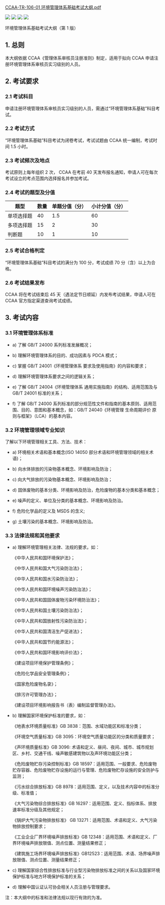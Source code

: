 [CCAA-TR-106-01 环境管理体系基础考试大纲.pdf](/images/考试大纲/CCAA-TR-106-01环境管理体系基础考试大纲.pdf)

![](/images/考试大纲/CCAA-TR-106-01环境管理体系基础考试大纲_页面_1.png)
![](/images/考试大纲/CCAA-TR-106-01环境管理体系基础考试大纲_页面_2.png)
![](/images/考试大纲/CCAA-TR-106-01环境管理体系基础考试大纲_页面_3.png)
![](/images/考试大纲/CCAA-TR-106-01环境管理体系基础考试大纲_页面_4.png)

环境管理体系基础考试大纲（第 1 版）

## 1. 总则

本大纲依据 CCAA《管理体系审核员注册准则》制定，适用于拟向 CCAA 申请注册环境管理体系审核员实习级别的人员。

## 2. 考试要求

### 2.1 考试科目

申请注册环境管理体系审核员实习级别的人员，需通过“环境管理体系基础”科目考试。

### 2.2 考试方式

“环境管理体系基础”科目考试为闭卷考试，考试试题由 CCAA 统一编制，考试时间 1.5 小时。

### 2.3 考试频次及地点

考试原则上每年组织 2 次， CCAA 在考前 40 天发布报名通知，申请人可在每次考试设立的考点范围内选择报名并参加考试。

### 2.4 考试的题型及分值

|题型|数量|单题分值（分）|小计分值（分）|
|---|---|---|---|
|单项选择题|40|1.5|60|
|多项选择题|15|2|30|
|判断题|10|1|10|
 


### 2.5 考试合格判定

“环境管理体系基础”科目考试的满分为 100 分，考试成绩 70 分（含）以上为合格。

### 2.6 考试结果发布

CCAA 将在考试结束后 45 天（遇法定节日顺延）内发布考试结果，申请人可在 CCAA 官方指定渠道查询考试成绩。

## 3. 考试内容

### 3.1 环境管理体系标准

- a) 了解 GB/T 24000 系列标准发展概况；

- b) 理解环境管理体系的目的、成功因素与 PDCA 模式；

- c) 掌握 GB/T 24001《环境管理体系 要求及使用指南》的内容和要求；

- d) 理解环境管理体系要求之间的逻辑关系；

- e) 了解 GB/T 24004《环境管理体系 通用实施指南》的结构、适用范围及与 GB/T 24001 标准的关系；

- f) 了解 GB/T 24000 系列标准的部分规范性文件和指南的基本原则、适用范围、目的、意图和基本概念，如：GB/T 24040《环境管理 生命周期评价 原则与框架》（LCA）的基本内容。

### 3.2 环境管理领域专业知识

了解以下环境管理相关工具、方法、技术：

- a) 环境相关术语和基本概念(ISO 14050 部分术语和环境管理领域的相关术语)；

- b) 向水体排放的污染物基本概念、环境影响及防治；

- c) 向大气排放的污染物基本概念、环境影响及防治；

- d) 固体废物的基本分类、环境影响及防治，危险废物的基本分类和基本概念；

- e) 噪声的定义、单位及分类的基本概念、环境影响及防治。

- f) 危险化学品的定义及 MSDS 的含义;

- g) 土壤污染的基本概念、环境影响及防治。

### 3.3 法律法规和其他要求

- a) 理解环境管理相关法律、法规的要求，如：

  《中华人民共和国环境保护法》；

  《中华人民共和国大气污染防治法》；

  《中华人民共和国水污染防治法》；

  《中华人民共和国环境噪声污染防治法》；

  《中华人民共和国固体废物污染环境防治法》；

  《中华人民共和国土壤污染防治法》；

  《中华人民共和国放射性污染防治法》；

  《中华人民共和国清洁生产促进法》；

  《中华人民共和国节约能源法》；

  《中华人民共和国环境影响评价法》；

  《建设项目环境保护管理条例》；

  《危险化学品安全管理条例》；

  《国家危险废物名录》；

  《排污许可管理办法》；

  《建设项目环境影响报告书（表）编制监督管理办法》。

- b) 理解国家环境保护标准的要求，如：

  《地表水环境质量标准》GB 3838：范围、水域功能区和标准分类；

  《环境空气质量标准》GB 3095：环境空气质量功能区的分类和质量要求；

  《声环境质量标准》GB 3096: 术语和定义、昼间、夜间、城市、城市规划区、乡村、交通干线、噪声敏感建筑物以及声环境功能区分类；

  《危险废物贮存污染控制标准》GB 18597：适用范围、一般要求、危险废物贮存容器、危险废物贮存设施的运行与管理、危险废物贮存设施的安全防护与监测；

  《污水综合排放标准》GB 8978：适用范围、定义，以及技术内容中的标准分级、标准值；

  《大气污染物综合排放标准》GB 16297：适用范围、定义、指标体系、排放速率标准分级及其他规定；

  《锅炉大气污染物排放标准》 GB 13271：适用范围、术语和定义、大气污染物排放控制要求；

  《工业企业厂界环境噪声排放标准》GB 12348：适用范围、术语和定义、厂界环境噪声排放限值、测点位置、测量结果修正；

  《建筑施工场界环境噪声排放标准》GB12523：适用范围、术语、场界噪声排放限值、测点位置、测量结果修正；

- c) 理解国家综合性排放标准与行业型污染物排放标准之间的关系以及国家环境保护标准与地方环境保护标准的关系；

- d) 理解中国认证认可协会相关人员注册与管理要求。

注：本大纲中的标准和法律法规以现行有效的为准。
